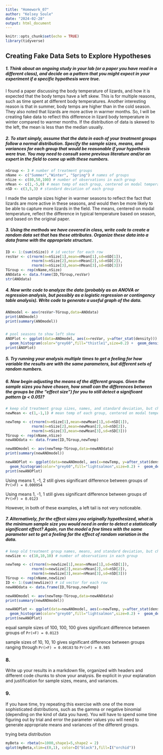 ```yaml
---
title: "Homework_07"
author: "Kelsey Soule"
date: "2024-02-28"
output: html_document
---
```


```r
knitr::opts_chunk$set(echo = TRUE)
library(tidyverse)
```

## Creating Fake Data Sets to Explore Hypotheses

##### 1. Think about an ongoing study in your lab (or a paper you have read in a different class), and decide on a pattern that you might expect in your experiment if a specific hypothesis were true.

I found a paper discussing the body temperature of lizards, and how it is expected that the body temps have a left skew. This is for multiple reasons, such as time spent at different body temperatures. Another interesting reason is that in summer, body temps are higher than in the cold season. They also noted that lizards are more active in warmer months. So, I will be creating fake data to reflect this difference in lizard body temperature in winter compared to warmer months. If the distribution of data is skewed to the left, the mean is less than the median usually.

##### 2. To start simply, assume that the data in each of your treatment groups follow a normal distribution. Specify the sample sizes, means, and variances for each group that would be reasonable if your hypothesis were true. You may need to consult some previous literature and/or an expert in the field to come up with these numbers.

```r
nGroup <- 3 # number of treatment groups
nName <- c("Summer","Winter", "Spring") # names of groups
nSize <- c(80,50,100) # number of observations in each group
nMean <- c(1,-5,0) # mean temp of each group, centered on modal temperature
nSD <- c(3,5,3) # standard deviation of each group
```

I made the sample sizes higher in warmer seasons to reflect the fact that lizards are more active in these seasons, and would then be more likely to be able to capture more lizards in the field. The means, centered on modal temperature, reflect the difference in typical temperature based on season, and based on the original paper.

##### 3. Using the methods we have covered in class, write code to create a random data set that has these attributes. Organize these data into a data frame with the appropriate structure.

```r
ID <- 1:(sum(nSize)) # id vector for each row
resVar <- c(rnorm(n=nSize[1],mean=nMean[1],sd=nSD[1]),
            rnorm(n=nSize[2],mean=nMean[2],sd=nSD[2]),
            rnorm(n=nSize[3],mean=nMean[3],sd=nSD[3]))
TGroup <- rep(nName,nSize)
ANOdata <- data.frame(ID,TGroup,resVar)
str(ANOdata)

```

##### 4. Now write code to analyze the data (probably as an ANOVA or regression analysis, but possibly as a logistic regression or contingency table analysis). Write code to generate a useful graph of the data.

```r
ANOmodel <- aov(resVar~TGroup,data=ANOdata)
print(ANOmodel)
print(summary(ANOmodel))


# pool seasons to show left skew
ANOPlot <- ggplot(data=ANOmodel, aes(x=resVar, y=after_stat(density))) +
  geom_histogram(color="grey60",fill="thistle1",size=0.2) +  geom_density(linetype="dotted", linewidth=0.75)
print(ANOPlot)
```


##### 5. Try running your analysis multiple times to get a feeling for how variable the results are with the same parameters, but different sets of random numbers.



##### 6. Now begin adjusting the means of the different groups. Given the sample sizes you have chosen, how small can the differences between the groups be (the “effect size”) for you to still detect a significant pattern (p < 0.05)?

```r
# keep old treatment group sizes, names, and standard deviation, but change the means
newMean <- c(1,-1,1) # mean temp of each group, centered on modal temperature

newTemp <- c(rnorm(n=nSize[1],mean=newMean[1],sd=nSD[1]),
            rnorm(n=nSize[2],mean=newMean[2],sd=nSD[2]),
            rnorm(n=nSize[3],mean=newMean[3],sd=nSD[3]))
TGroup <- rep(nName,nSize)
newANOdata <- data.frame(ID,TGroup,newTemp)

newANOmodel <- aov(newTemp~TGroup,data=newANOdata)
print(summary(newANOmodel))

newANOPlot <- ggplot(data=newANOmodel, aes(x=newTemp, y=after_stat(density))) +
  geom_histogram(color="grey60",fill="lightsalmon",size=0.2) +  geom_density(linetype="dotted", linewidth=0.75)
print(newANOPlot)
```

Using means 1, -1, 2 still gives significant difference between groups of `Pr(>F) = 0.000954` 

Using means 1, -1, 1 still gives significant difference between groups of `Pr(>F) = 0.0123` 

However, in both of these examples, a left tail is not very noticeable.

##### 7. Alternatively, for the effect sizes you originally hypothesized, what is the minimum sample size you would need in order to detect a statistically significant effect? Again, run the model a few times with the same parameter set to get a feeling for the effect of random variation in the data.

```r
# keep old treatment group names, means, and standard deviation, but change the sample sizes
newSize <- c(10,10,10) # number of observations in each group

newTemp <- c(rnorm(n=newSize[1],mean=nMean[1],sd=nSD[1]),
            rnorm(n=newSize[2],mean=nMean[2],sd=nSD[2]),
            rnorm(n=newSize[3],mean=nMean[3],sd=nSD[3]))
TGroup <- rep(nName,newSize)
ID <- 1:(sum(newSize)) # id vector for each row
newANOdata <- data.frame(ID,TGroup,newTemp)

newANOmodel <- aov(newTemp~TGroup,data=newANOdata)
print(summary(newANOmodel))

newANOPlot <- ggplot(data=newANOmodel, aes(x=newTemp, y=after_stat(density))) +
  geom_histogram(color="grey60",fill="lightsalmon",size=0.2) +  geom_density(linetype="dotted", linewidth=0.75)
print(newANOPlot)
```

equal sample sizes of 100, 100, 100 gives significant difference between groups of `Pr(>F) = 0.0123`

sample sizes of 10, 10, 10 gives significant difference between groups ranging through `Pr(>F) = 0.00183` to `Pr(>F) = 0.985`

### 8. 

Write up your results in a markdown file, organized with headers and different code chunks to show your analysis. Be explicit in your explanation and justification for sample sizes, means, and variances.



### 9. 

If you have time, try repeating this exercise with one of the more sophisticated distributions, such as the gamma or negative binomial (depending on the kind of data you have). You will have to spend some time figuring out by trial and error the parameter values you will need to generate appropriate means and variances of the different groups.

trying beta distribution

```r
myBeta <- rbeta(n=1000,shape1=5,shape2 = 2)
qplot(myBeta,xlim=c(0,1), color=I("black"),fill=I("orchid"))

```

